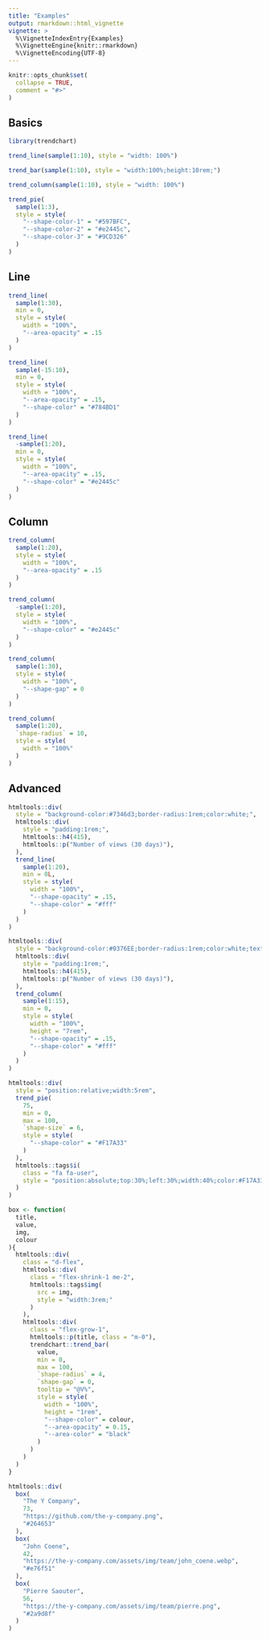 ```yaml
---
title: "Examples"
output: rmarkdown::html_vignette
vignette: >
  %\VignetteIndexEntry{Examples}
  %\VignetteEngine{knitr::rmarkdown}
  %\VignetteEncoding{UTF-8}
---
```


```r
knitr::opts_chunk$set(
  collapse = TRUE,
  comment = "#>"
)
```

## Basics

```r
library(trendchart)
```

```r
trend_line(sample(1:10), style = "width: 100%")
```

```r
trend_bar(sample(1:10), style = "width:100%;height:10rem;")
```

```r
trend_column(sample(1:10), style = "width: 100%")
```

```r
trend_pie(
  sample(1:3), 
  style = style(
    "--shape-color-1" = "#597BFC",
    "--shape-color-2" = "#e2445c",
    "--shape-color-3" = "#9CD326"
  )
)
```

## Line

```r
trend_line(
  sample(1:30), 
  min = 0,
  style = style(
    width = "100%",
    "--area-opacity" = .15
  )
)
```

```r
trend_line(
  sample(-15:10), 
  min = 0,
  style = style(
    width = "100%",
    "--area-opacity" = .15,
    "--shape-color" = "#784BD1"
  )
)
```

```r
trend_line(
  -sample(1:20), 
  min = 0,
  style = style(
    width = "100%",
    "--area-opacity" = .15,
    "--shape-color" = "#e2445c"
  )
)
```

## Column

```r
trend_column(
  sample(1:20), 
  style = style(
    width = "100%",
    "--area-opacity" = .15
  )
)
```

```r
trend_column(
  -sample(1:20), 
  style = style(
    width = "100%",
    "--shape-color" = "#e2445c"
  )
)
```

```r
trend_column(
  sample(1:30), 
  style = style(
    width = "100%",
    "--shape-gap" = 0
  )
)
```

```r
trend_column(
  sample(1:20), 
  `shape-radius` = 10,
  style = style(
    width = "100%"
  )
)
```

## Advanced

```r
htmltools::div(
  style = "background-color:#7346d3;border-radius:1rem;color:white;",
  htmltools::div(
    style = "padding:1rem;",
    htmltools::h4(415),
    htmltools::p("Number of views (30 days)"),
  ),
  trend_line(
    sample(1:20), 
    min = 0L,
    style = style(
      width = "100%",
      "--shape-opacity" = .15,
      "--shape-color" = "#fff"
    )
  )
)
```

```r
htmltools::div(
  style = "background-color:#0376EE;border-radius:1rem;color:white;text-align:center;",
  htmltools::div(
    style = "padding:1rem;",
    htmltools::h4(415),
    htmltools::p("Number of views (30 days)"),
  ),
  trend_column(
    sample(1:15), 
    min = 0,
    style = style(
      width = "100%",
      height = "7rem",
      "--shape-opacity" = .15,
      "--shape-color" = "#fff"
    )
  )
)
```

```r
htmltools::div(
  style = "position:relative;width:5rem",
  trend_pie(
    75,
    min = 0,
    max = 100,
    `shape-size` = 6,
    style = style(
      "--shape-color" = "#F17A33"
    )
  ),
  htmltools::tags$i(
    class = "fa fa-user",
    style = "position:absolute;top:30%;left:30%;width:40%;color:#F17A33;"
  )
)
```

```r
box <- function(
  title,
  value,
  img,
  colour
){
  htmltools::div(
    class = "d-flex",
    htmltools::div(
      class = "flex-shrink-1 me-2",
      htmltools::tags$img(
        src = img,
        style = "width:3rem;"
      )
    ),
    htmltools::div(
      class = "flex-grow-1",
      htmltools::p(title, class = "m-0"),
      trendchart::trend_bar(
        value,
        min = 0,
        max = 100,
        `shape-radius` = 4,
        `shape-gap` = 0,
        tooltip = "@V%",
        style = style(
          width = "100%",
          height = "1rem",
          "--shape-color" = colour,
          "--area-opacity" = 0.15,
          "--area-color" = "black"
        )
      )
    )
  )
}

htmltools::div(
  box(
    "The Y Company",
    73,
    "https://github.com/the-y-company.png",
    "#264653"
  ),
  box(
    "John Coene",
    42,
    "https://the-y-company.com/assets/img/team/john_coene.webp",
    "#e76f51"
  ),
  box(
    "Pierre Saouter",
    56,
    "https://the-y-company.com/assets/img/team/pierre.png",
    "#2a9d8f"
  )
)
```

